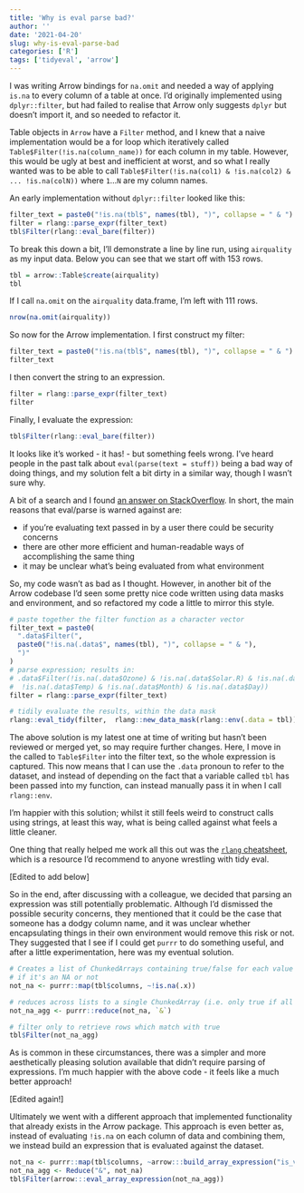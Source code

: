 ```yaml
---
title: 'Why is eval parse bad?'
author: ''
date: '2021-04-20'
slug: why-is-eval-parse-bad
categories: ['R']
tags: ['tidyeval', 'arrow']
---
```


I was writing Arrow bindings for `na.omit` and needed a way of applying `is.na` to every column of a table at once.  I'd originally implemented using `dplyr::filter`, but had failed to realise that Arrow only suggests `dplyr` but doesn't import it, and so needed to refactor it.

Table objects in `Arrow` have a `Filter` method, and I knew that a naive implementation would be a for loop which iteratively called `Table$Filter(!is.na(column_name))` for each column in my table.  However, this would be ugly at best and inefficient at worst, and so what I really wanted was to be able to call `Table$Filter(!is.na(col1) & !is.na(col2) & ... !is.na(colN))` where `1`...`N` are my column names.

An early implementation without `dplyr::filter` looked like this:

```r
filter_text = paste0("!is.na(tbl$", names(tbl), ")", collapse = " & ")
filter = rlang::parse_expr(filter_text)
tbl$Filter(rlang::eval_bare(filter))

```

To break this down a bit, I'll demonstrate a line by line run, using `airquality` as my input data.  Below you can see that we start off with 153 rows. 

```r
tbl = arrow::Table$create(airquality)
tbl
```
If I call `na.omit` on the `airquality` data.frame, I'm left with 111 rows.

```r
nrow(na.omit(airquality))
```

So now for the Arrow implementation.  I first construct my filter:

```r
filter_text = paste0("!is.na(tbl$", names(tbl), ")", collapse = " & ")
filter_text
```
I then convert the string to an expression.

```r
filter = rlang::parse_expr(filter_text)
filter
```
Finally, I evaluate the expression:

```r
tbl$Filter(rlang::eval_bare(filter))
```
It looks like it's worked - it has! - but something feels wrong.  I've heard people in the past talk about `eval(parse(text = stuff))` being a bad way of doing things, and my solution felt a bit dirty in a similar way, though I wasn't sure why.

A bit of a search and I found [an answer on StackOverflow](https://stackoverflow.com/questions/13649979/what-specifically-are-the-dangers-of-evalparse).  In short, the main reasons that eval/parse is warned against are:

* if you're evaluating text passed in by a user there could be security concerns
* there are other more efficient and human-readable ways of accomplishing the same thing
* it may be unclear what's being evaluated from what environment

So, my code wasn't as bad as I thought.  However, in another bit of the Arrow codebase I'd seen some pretty nice code written using data masks and environment, and so refactored my code a little to mirror this style.

```r
# paste together the filter function as a character vector
filter_text = paste0(
  ".data$Filter(",
  paste0("!is.na(.data$", names(tbl), ")", collapse = " & "),
  ")"
)
# parse expression; results in:
# .data$Filter(!is.na(.data$Ozone) & !is.na(.data$Solar.R) & !is.na(.data$Wind) & 
#  !is.na(.data$Temp) & !is.na(.data$Month) & !is.na(.data$Day))
filter = rlang::parse_expr(filter_text)

# tidily evaluate the results, within the data mask
rlang::eval_tidy(filter,  rlang::new_data_mask(rlang::env(.data = tbl)))
```

The above solution is my latest one at time of writing but hasn't been reviewed or merged yet, so may require further changes.  Here, I move in the called to `Table$Filter` into the filter text, so the whole expression is captured.  This now means that I can use the `.data` pronoun to refer to the dataset, and instead of depending on the fact that a variable called `tbl` has been passed into my function, can instead manually pass it in when I call `rlang::env`.

I'm happier with this solution; whilst it still feels weird to construct calls using strings, at least this way, what is being called against what feels a little cleaner.  

One thing that really helped me work all this out was the [`rlang` cheatsheet](https://raw.githubusercontent.com/rstudio/cheatsheets/master/tidyeval.pdf), which is a resource I'd recommend to anyone wrestling with tidy eval.

[Edited to add below]

So in the end, after discussing with a colleague, we decided that parsing an expression was still potentially problematic.  Although I'd dismissed the possible security concerns, they mentioned that it could be the case that someone has a dodgy column name, and it was unclear whether encapsulating things in their own environment would remove this risk or not.  They suggested that I see if I could get `purrr` to do something useful, and after a little experimentation, here was my eventual solution.

```r
# Creates a list of ChunkedArrays containing true/false for each value depending
# if it's an NA or not
not_na <- purrr::map(tbl$columns, ~!is.na(.x))

# reduces across lists to a single ChunkedArray (i.e. only true if all rows contain true)
not_na_agg <- purrr::reduce(not_na, `&`)

# filter only to retrieve rows which match with true
tbl$Filter(not_na_agg)
```

As is common in these circumstances, there was a simpler and more aesthetically pleasing solution available that didn't require parsing of expressions.  I'm much happier with the above code - it feels like a much better approach!

[Edited again!]

Ultimately we went with a different approach that implemented functionality that already exists in the Arrow package.  This approach is even better as, instead of evaluating `!is.na` on each column of data and combining them, we instead build an expression that is evaluated against the dataset.

```r
not_na <- purrr::map(tbl$columns, ~arrow:::build_array_expression("is_valid", .x))
not_na_agg <- Reduce("&", not_na)
tbl$Filter(arrow:::eval_array_expression(not_na_agg))
```


